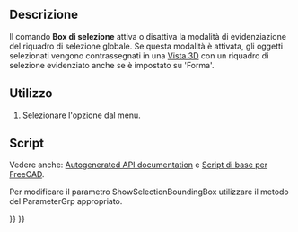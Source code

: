 <languages/>

{{Docnav/it
|[[Std_DrawStyle/it|Stile di disegno]]
|[[Std_ViewIvStereoRedGreen/it|Stereo rosso/ciano]]
|[[Std_View_Menu/it|Menu Visualizza]]
|IconL=Std_DrawStyle.svg
|IconR=Std_ViewIvStereoRedGreen.svg
|IconC=Freecad.svg
}}

{{GuiCommand/it
|Name=Std_SelBoundingBox
|Name/it=Box contenitore
|MenuLocation=Visualizza → Box contenitore
|Workbenches=Tutti
|Version=0.19
|SeeAlso=[[Std_DrawStyle/it|Stile di disegno]]
}}

<span id="Description"></span>
==Descrizione==

<div class="mw-translate-fuzzy">
Il comando '''Box di selezione''' attiva o disattiva la modalità di evidenziazione del riquadro di selezione globale. Se questa modalità è attivata, gli oggetti selezionati vengono contrassegnati in una [[3D_view|Vista 3D]] con un riquadro di selezione evidenziato anche se {{PropertyView|Selection Style}} è impostato su 'Forma'.
</div>

<span id="Usage"></span>
==Utilizzo==

# Selezionare l'opzione {{MenuCommand|Visualizza → [[Image:Std_SelBoundingBox.svg|16px]] Box contenitore}} dal menu.

<span id="Scripting"></span>
==Script==

Vedere anche: [https://freecad.github.io/SourceDoc/ Autogenerated API documentation] e [[FreeCAD_Scripting_Basics/it|Script di base per FreeCAD]].

Per modificare il parametro ShowSelectionBoundingBox utilizzare il metodo {{incode|SetBool}} del ParameterGrp appropriato.

{{Code|code=
import FreeCAD, FreeCADGui

grp = FreeCAD.ParamGet("User parameter:BaseApp/Preferences/View")
if grp.GetBool("ShowSelectionBoundingBox"):
    grp.SetBool("ShowSelectionBoundingBox", False)
else:
    grp.SetBool("ShowSelectionBoundingBox", True)

FreeCADGui.updateCommands()
}}


{{Docnav/it
|[[Std_DrawStyle/it|Stile di disegno]]
|[[Std_ViewIvStereoRedGreen/it|Stereo rosso/ciano]]
|[[Std_View_Menu/it|Menu Visualizza]]
|IconL=Std_DrawStyle.svg
|IconR=Std_ViewIvStereoRedGreen.svg
|IconC=Freecad.svg
}}

{{Std_Base_navi{{#translation:}}}}
{{Userdocnavi{{#translation:}}}}